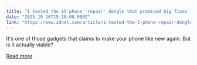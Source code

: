 ```yaml
---
title: "I tested the $5 phone 'repair' dongle that promised big fixes for cheap - here are my results"
date: "2025-10-16T15:18:00.000Z"
link: "https://www.zdnet.com/article/i-tested-the-5-phone-repair-dongle-that-promised-big-fixes-for-cheap-here-are-my-results/"
---
```


It's one of those gadgets that claims to make your phone like new again. But is it actually viable?

[Read more](https://www.zdnet.com/article/i-tested-the-5-phone-repair-dongle-that-promised-big-fixes-for-cheap-here-are-my-results/)

